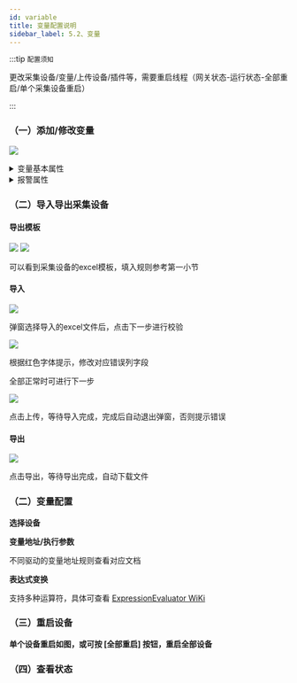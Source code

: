 ```yaml
---
id: variable
title: 变量配置说明
sidebar_label: 5.2、变量
---
```

:::tip `配置须知`

 更改采集设备/变量/上传设备/插件等，需要重启线程（网关状态-运行状态-全部重启/单个采集设备重启）

:::

### （一）添加/修改变量

![](/img/variable1.png)
<details>
<summary>变量基本属性</summary>
<div>

#### 名称
当前采集设备名称，全局唯一(采集设备)

#### 描述
当前采集设备描述

#### 设备
当前变量选择的采集设备名称，通过选择器选择对应设备名称设置

#### 变量地址
对于不同的驱动,变量地址配置不相同，查看第六节，找到对应的驱动说明

#### 执行间隔
读取时间间隔

#### 初始值
变量初始值

#### 读写权限
读写/只写/只读

#### 数据类型
对应的数据类型，注意除了特殊驱动，否则不应该选择object

#### 读取表达式
  支持多种运算符，原始值的代码为raw，具体可查看 [ExpressionEvaluator WiKi](https://github.com/codingseb/ExpressionEvaluator) 
  下面走个示例：
  ```csharp

    raw*10+3

   //原始值raw为8，输出实时值83

  ```
#### 写入表达式

同读取表达式，在写入值时转化
  
  下面走个示例：
  ```csharp
    
    raw*10  //读取表达式
    
    raw/10 //写入表达式

   //PLC原始值为22，读取实时值为220，写入值为230时，会下发23到PLC


  ```

#### 特殊方法

对于不同的驱动,特殊方法配置不相同，查看第六节，找到对应的驱动说明



</div>
</details>

<details>
<summary>报警属性</summary>
<div>


</div>
</details>



### （二）导入导出采集设备

#### 导出模板
![](/img/collectdevice2.png)
![](/img/collectdevice3.png)

可以看到采集设备的excel模板，填入规则参考第一小节

 
#### 导入

![](/img/collectdevice4.png)

弹窗选择导入的excel文件后，点击下一步进行校验

![](/img/collectdevice5.png)

 根据红色字体提示，修改对应错误列字段

 全部正常时可进行下一步

![](/img/collectdevice6.png)

 点击上传，等待导入完成，完成后自动退出弹窗，否则提示错误

 
#### 导出

![](/img/collectdevice7.png)

 点击导出，等待导出完成，自动下载文件



### （二）变量配置

  **选择设备**


  **变量地址/执行参数**

  不同驱动的变量地址规则查看对应文档


  **表达式变换**

  支持多种运算符，具体可查看 [ExpressionEvaluator WiKi](https://gitee.com/diego2098/ThingsGateway/releases/latest) 


### （三）重启设备

  **单个设备重启如图，或可按 [全部重启] 按钮，重启全部设备**



### （四）查看状态
